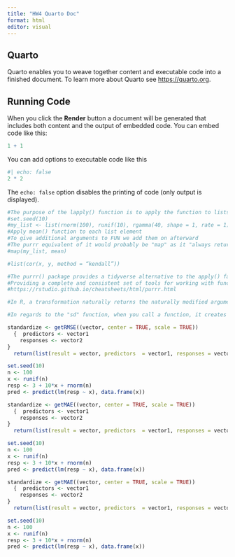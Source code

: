 ```yaml
---
title: "HW4 Quarto Doc"
format: html
editor: visual
---
```


## Quarto

Quarto enables you to weave together content and executable code into a finished document. To learn more about Quarto see <https://quarto.org>.

## Running Code

When you click the **Render** button a document will be generated that includes both content and the output of embedded code. You can embed code like this:

```r
1 + 1
```

You can add options to executable code like this

```r
#| echo: false
2 * 2
```

The `echo: false` option disables the printing of code (only output is displayed).

```r
#The purpose of the lapply() function is to apply the function to lists. According to the slideshow, the purpose is to "obtain a list object". An example as provided by the slideshow:
#set.seed(10) 
#my_list <- list(rnorm(100), runif(10), rgamma(40, shape = 1, rate = 1))
#Apply mean() function to each list element
#To give additional arguments to FUN we add them on afterward
#The purrr equivalent of it would probably be "map" as it "always returns a list", according to one of the slides.
#map(my_list, mean)
```

```r
#list(cor(x, y, method = “kendall”))
```

```r
#The purrr() package provides a tidyverse alternative to the apply() family.
#Providing a complete and consistent set of tools for working with functions and vectors.
#https://rstudio.github.io/cheatsheets/html/purrr.html
```

```r
#In R, a transformation naturally returns the naturally modified argument (df). While, side-effects don't. Instead, they silently return the solution using the "invisible()".
```

```r
#In regards to the "sd" function, when you call a function, it creates temporary function environments. And this also explains why variables in functions don't exist outside of the functions.
```

```r
standardize <- getRMSE((vector, center = TRUE, scale = TRUE))
  {  predictors <- vector1  
    responses <- vector2
}
  return(list(result = vector, predictors  = vector1, responses = vector2))
```

```r
set.seed(10)
n <- 100
x <- runif(n)
resp <- 3 + 10*x + rnorm(n)
pred <- predict(lm(resp ~ x), data.frame(x))
```

```r
standardize <- getMAE((vector, center = TRUE, scale = TRUE))
  {  predictors <- vector1  
    responses <- vector2
}
  return(list(result = vector, predictors  = vector1, responses = vector2))
```

```r
set.seed(10)
n <- 100
x <- runif(n)
resp <- 3 + 10*x + rnorm(n)
pred <- predict(lm(resp ~ x), data.frame(x))
```

```r
standardize <- getMAE((vector, center = TRUE, scale = TRUE))
  {  predictors <- vector1  
    responses <- vector2
}
  return(list(result = vector, predictors  = vector1, responses = vector2))
```

```r
set.seed(10)
n <- 100
x <- runif(n)
resp <- 3 + 10*x + rnorm(n)
pred <- predict(lm(resp ~ x), data.frame(x))
```
